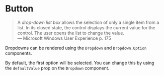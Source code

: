 

<Meta of={DropdownStories} />

# Button

<blockquote>
  A <em>drop-down list box</em> allows the selection of only a single item from a list. In its closed state, the control displays the current value for the control. The user opens the list to change the value. 

  <footer>— Microsoft Windows User Experience p. 175</footer>
</blockquote>

Dropdowns can be rendered using the `Dropdown` and `Dropdown.Option` components.

<Canvas of={DropdownStories.Default} />

By default, the first option will be selected. You can change this by using the `defaultValue` prop on the `Dropdown` component.

<Canvas of={DropdownStories.Selected} />
